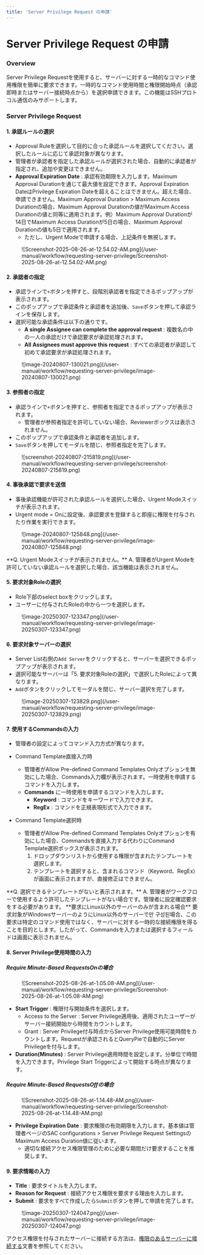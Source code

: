 ```yaml
---
title: 'Server Privilege Request の申請'
---
```



# Server Privilege Request の申請

### Overview

Server Privilege Requestを使用すると、サーバーに対する一時的なコマンド使用権限を簡単に要求できます。一時的なコマンド使用時間と権限開始時点（承認即時またはサーバー接続時点から）を選択申請できます。この機能はSSHプロトコル通信のみサポートします。

### Server Privilege Request

#### 1. 承認ルールの選択

* Approval Ruleを選択して目的に合った承認ルールを選択してください。選択したルールに応じて承認対象が異なります。
* 管理者が承認者を指定した承認ルールが選択された場合、自動的に承認者が指定され、追加や変更はできません。
*  **Approval Expiration Date** : 承認有効期限を入力します。Maximum Approval Durationを通じて最大値を設定できます。Approval Expiration DateはPrivilege Expiration Dateを超えることはできません。超えた場合、申請できません。Maximum Approval Duration &gt; Maximum Access Durationの場合、Maximum Approval Durationの値がMaximum Access Durationの値と同等に適用されます。例）Maximum Approval Durationが14日でMaximum Access Durationが5日の場合、Maximum Approval Durationの値も5日で適用されます。
    * ただし、Urgent Modeで申請する場合、上記条件を無視します。

<figure data-layout="center" data-align="center">
![Screenshot-2025-08-26-at-12.54.02-AM.png](/user-manual/workflow/requesting-server-privilege/Screenshot-2025-08-26-at-12.54.02-AM.png)
</figure>

#### 2. 承認者の指定

* 承認ラインで`+`ボタンを押すと、段階別承認者を指定できるポップアップが表示されます。
* このポップアップで承認条件と承認者を追加後、`Save`ボタンを押して承認ラインを保存します。
* 選択可能な承認条件は以下の通りです。
    *  **A single Assignee can complete the approval request**  : 複数名の中の一人の承認だけで承認要求が承認処理されます。
    *  **All Assignees must approve this request**  : すべての承認者が承認して初めて承認要求が承認処理されます。

<figure data-layout="center" data-align="center">
![image-20240807-130021.png](/user-manual/workflow/requesting-server-privilege/image-20240807-130021.png)
</figure>

#### 3. 参照者の指定

* 承認ラインで`+`ボタンを押すと、参照者を指定できるポップアップが表示されます。
    * 管理者が参照者指定を許可していない場合、Reviewerボックスは表示されません。
* このポップアップで承認条件と承認者を追加します。
* `Save`ボタンを押してモーダルを閉じ、参照者指定を完了します。

<figure data-layout="center" data-align="center">
![screenshot-20240807-215819.png](/user-manual/workflow/requesting-server-privilege/screenshot-20240807-215819.png)
</figure>

#### 4. 事後承認で要求を送信

* 事後承認機能が許可された承認ルールを選択した場合、Urgent Modeスイッチが表示されます。
* Urgent mode = Onに設定後、承認要求を登録すると即座に権限を付与されたり作業を実行できます。

<figure data-layout="center" data-align="center">
![image-20240807-125848.png](/user-manual/workflow/requesting-server-privilege/image-20240807-125848.png)
</figure>

<Callout type="important">
**Q. Urgent Modeスイッチが表示されません。**
A. 管理者がUrgent Modeを許可していない承認ルールを選択した場合、該当機能は表示されません。
</Callout>


#### 5. 要求対象Roleの選択

* Role下部のselect boxをクリックします。
* ユーザーに付与されたRoleの中から一つを選択します。

<figure data-layout="center" data-align="center">
![image-20250307-123347.png](/user-manual/workflow/requesting-server-privilege/image-20250307-123347.png)
</figure>

#### 6. 要求対象サーバーの選択

* Server List右側の`Add Server`をクリックすると、サーバーを選択できるポップアップが表示されます。
* 選択可能なサーバーは「5. 要求対象Roleの選択」で選択したRoleによって異なります。
* `Add`ボタンをクリックしてモーダルを閉じ、サーバー選択を完了します。

<figure data-layout="center" data-align="center">
![image-20250307-123829.png](/user-manual/workflow/requesting-server-privilege/image-20250307-123829.png)
</figure>

#### 7. 使用するCommandsの入力

* 管理者の設定によってコマンド入力方式が異なります。
* Command Template直接入力時
    * 管理者がAllow Pre-defined Command Templates Onlyオプションを無効にした場合、Commands入力欄が表示されます。一時使用を申請するコマンドを入力します。
    *  **Commands** に一時使用を申請するコマンドを入力します。
        *  **Keyword**  : コマンドをキーワードで入力できます。
        *  **RegEx**  : コマンドを正規表現形式で入力できます。<br/>

* Command Template選択時
    * 管理者がAllow Pre-defined Command Templates Onlyオプションを有効にした場合、Commandsを直接入力する代わりにCommand Template選択ボックスが表示されます。
        1. ドロップダウンリストから使用する権限が含まれたテンプレートを選択します。
        2. テンプレートを選択すると、含まれるコマンド（Keyword、RegEx）が画面に表示されますが、直接修正はできません。<br/>

<Callout type="info">
**Q. 選択できるテンプレートがないと表示されます。**
A. 管理者がワークフローで使用するよう許可したテンプレートがない場合です。管理者に設定確認要求をする必要があります。
</Callout>

<Callout type="info">
**要求にLinux以外のサーバーのみが含まれる場合**
要求対象がWindowsサーバーのようにLinux以外のサーバーで만 구성된場合、この要求は特定のコマンド使用ではなく、サーバーに対する一時的な接続権限を得ることを目的とします。したがって、Commandsを入力または選択するフィールドは画面に表示されません。
</Callout>

#### 8. Server Privilege使用時間の入力

##### Require Minute-Based RequestsOnの場合

<figure data-layout="center" data-align="center">
![Screenshot-2025-08-26-at-1.05.08-AM.png](/user-manual/workflow/requesting-server-privilege/Screenshot-2025-08-26-at-1.05.08-AM.png)
</figure>

*  **Start Trigger**  : 権限付与開始条件を選択します。
    * Access to the Server : Server Privilege適用後、適用されたユーザーがサーバー接続開始から時間をカウントします。
    * Grant : Server Privilege付与時点からServer Privilege使用可能時間をカウントします。Requestが承認されるとQueryPieで自動的にServer Privilegeを付与します。
*  **Duration(Minutes)** : Server Privilege適用時間を設定します。分単位で時間を入力できます。Privilege Start Triggerによって開始する時点が異なります。

##### Require Minute-Based RequestsOffの場合

<figure data-layout="center" data-align="center">
![Screenshot-2025-08-26-at-1.14.48-AM.png](/user-manual/workflow/requesting-server-privilege/Screenshot-2025-08-26-at-1.14.48-AM.png)
</figure>

*  **Privilege Expiration Date**  : 要求権限の有効期限を入力します。基本値は管理者ページのSAC configurations &gt; Server Privilege Request SettingsのMaximum Access Duration値に従います。
    * 適切な接続アクセス権限管理のために必要な期間だけ要求することを推奨します。

#### 9. 要求情報の入力

*  **Title**  : 要求タイトルを入力します。
*  **Reason for Request**  : 接続アクセス権限を要求する理由を入力します。
*  **Submit**  : 要求をすべて作成したら`Submit`ボタンを押して申請を完了します。

<figure data-layout="center" data-align="center">
![image-20250307-124047.png](/user-manual/workflow/requesting-server-privilege/image-20250307-124047.png)
</figure>


アクセス権限を付与されたサーバーに接続する方法は、[権限のあるサーバーに接続する](../server-access-control/connecting-to-authorized-servers)文書を参照してください。
